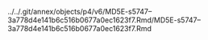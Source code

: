 ../../.git/annex/objects/p4/v6/MD5E-s5747--3a778d4e141b6c516b0677a0ec1623f7.Rmd/MD5E-s5747--3a778d4e141b6c516b0677a0ec1623f7.Rmd